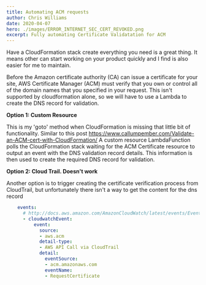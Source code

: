 ```yaml
---
title: Automating ACM requests
author: Chris Williams
date: 2020-04-07
hero: ./images/ERROR_INTERNET_SEC_CERT_REVOKED.png
excerpt: Fully automating Certificate Validatation for ACM
---
```


Have a CloudFormation stack create everything you need is a great thing.  It means other can start working
on your product quickly and I find is also easier for me to maintain.

Before the Amazon certificate authority (CA) can issue a certificate for your site, AWS Certificate Manager (ACM) must verify
that you own or control all of the domain names that you specified in your request.  This isn't supported by cloudformation alone,
so we will have to use a Lambda to create the DNS record for validation.

**Option 1: Custom Resource**

This is my 'goto' method when CloudFormation is missing that little bit of functionality.
Similar to this post https://www.callumpember.com/Validate-an-ACM-cert-with-CloudFormation/
A custom resource LambdaFunction polls the CloudFormation stack waiting for the ACM Certificate
resource to output an event with the DNS validation record details.
This information is then used to create the required DNS record for validation.


**Option 2: Cloud Trail. Doesn't work**

Another option is to trigger creating the certificate verification process from CloudTrail, but unfortunately there isn't a
way to get the content for the dns record

```yaml
    events:
      # http://docs.aws.amazon.com/AmazonCloudWatch/latest/events/EventTypes.html#console_event_type
      - cloudwatchEvent:
          event:
            source:
            - aws.acm
            detail-type:
            - AWS API Call via CloudTrail
            detail:
              eventSource:
              - acm.amazonaws.com
              eventName:
              - RequestCertificate
```